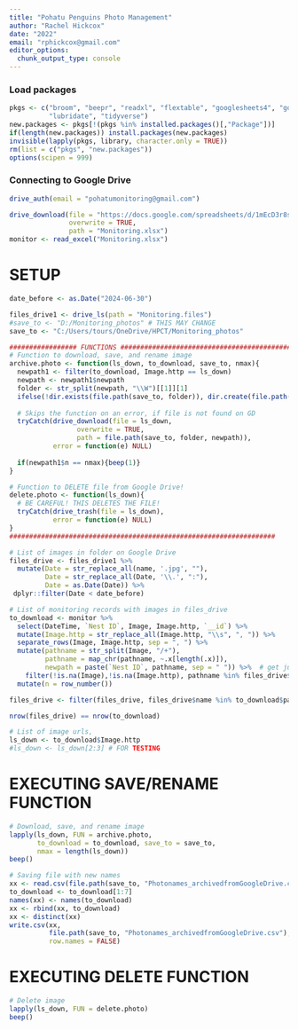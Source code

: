 ```yaml
---
title: "Pohatu Penguins Photo Management"
author: "Rachel Hickcox"
date: "2022"
email: "rphickcox@gmail.com"
editor_options: 
  chunk_output_type: console
---
```


### Load packages
```r
pkgs <- c("broom", "beepr", "readxl", "flextable", "googlesheets4", "googledrive",
          "lubridate", "tidyverse")
new.packages <- pkgs[!(pkgs %in% installed.packages()[,"Package"])]
if(length(new.packages)) install.packages(new.packages)
invisible(lapply(pkgs, library, character.only = TRUE))
rm(list = c("pkgs", "new.packages"))
options(scipen = 999)
```

### Connecting to Google Drive
```r
drive_auth(email = "pohatumonitoring@gmail.com")

drive_download(file = "https://docs.google.com/spreadsheets/d/1mEcD3r8sAauUH_rE5dDMkvpPlYNVqrEXawA0CYAg34E",
               overwrite = TRUE, 
               path = "Monitoring.xlsx")
monitor <- read_excel("Monitoring.xlsx")
```

# SETUP
```r
date_before <- as.Date("2024-06-30")

files_drive1 <- drive_ls(path = "Monitoring.files")
#save_to <- "D:/Monitoring_photos" # THIS MAY CHANGE
save_to <- "C:/Users/tours/OneDrive/HPCT/Monitoring_photos"

################# FUNCTIONS ##################################################
# Function to download, save, and rename image
archive.photo <- function(ls_down, to_download, save_to, nmax){
  newpath1 <- filter(to_download, Image.http == ls_down)
  newpath <- newpath1$newpath
  folder <- str_split(newpath, "\\W")[[1]][1]
  ifelse(!dir.exists(file.path(save_to, folder)), dir.create(file.path(save_to, folder)), FALSE)
  
  # Skips the function on an error, if file is not found on GD
  tryCatch(drive_download(file = ls_down, 
                 overwrite = TRUE, 
                 path = file.path(save_to, folder, newpath)), 
           error = function(e) NULL)
  
  if(newpath1$n == nmax){beep(1)}
}

# Function to DELETE file from Google Drive!
delete.photo <- function(ls_down){
  # BE CAREFUL! THIS DELETES THE FILE!
  tryCatch(drive_trash(file = ls_down), 
           error = function(e) NULL)
}
###################################################################

# List of images in folder on Google Drive
files_drive <- files_drive1 %>%
  mutate(Date = str_replace_all(name, '.jpg', ""), 
         Date = str_replace_all(Date, '\\.', ":"),  
         Date = as.Date(Date)) %>% 
 dplyr::filter(Date < date_before)

# List of monitoring records with images in files_drive
to_download <- monitor %>%
  select(DateTime, `Nest ID`, Image, Image.http, `__id`) %>%
  mutate(Image.http = str_replace_all(Image.http, "\\s", ", ")) %>% 
  separate_rows(Image, Image.http, sep = ", ") %>%
  mutate(pathname = str_split(Image, "/+"), 
         pathname = map_chr(pathname, ~.x[length(.x)]), 
         newpath = paste(`Nest ID`, pathname, sep = " ")) %>%  # get just path name
    filter(!is.na(Image),!is.na(Image.http), pathname %in% files_drive$name) %>% 
  mutate(n = row_number())

files_drive <- filter(files_drive, files_drive$name %in% to_download$pathname)

nrow(files_drive) == nrow(to_download)

# List of image urls, 
ls_down <- to_download$Image.http
#ls_down <- ls_down[2:3] # FOR TESTING
```

# EXECUTING SAVE/RENAME FUNCTION
```r
# Download, save, and rename image
lapply(ls_down, FUN = archive.photo, 
       to_download = to_download, save_to = save_to, 
       nmax = length(ls_down))
beep()

# Saving file with new names 
xx <- read.csv(file.path(save_to, "Photonames_archivedfromGoogleDrive.csv"))
to_download <- to_download[1:7]
names(xx) <- names(to_download)
xx <- rbind(xx, to_download)
xx <- distinct(xx)
write.csv(xx, 
          file.path(save_to, "Photonames_archivedfromGoogleDrive.csv"), 
          row.names = FALSE)
```

# EXECUTING DELETE FUNCTION
```r
# Delete image
lapply(ls_down, FUN = delete.photo)
beep()
```

